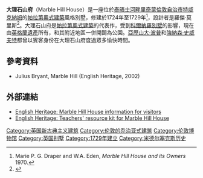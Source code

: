 {{Expand|time=2018-04-07}}
{{Infobox historic site
| name = 
| native_name = 
| native_language = 
| image = North Face Of Marble Hill House, Twickenham - London. (22144628490).jpg
| caption = 大理石山府北側正面
| type = [[別墅|別墅]]
| locmapin = 
| coordinates = {{coord|51|26|58|N|0|18|48|W|type:landmark_region:GB|display=inline,title}}
| gbgridref = TQ 17296 73627
| location = [[特威克納姆|特威克納姆]]
| area = [[泰晤士河畔里奇蒙倫敦自治市|泰晤士河畔里奇蒙倫敦自治市]]
| built = 1724–1729
| architect = Roger Morris
| architecture = [[帕拉第奧式建築|帕拉第奧式建築]]
| governing_body = 
| owner = [[英格蘭遺產|英格蘭遺產]]
| designation1 = Grade I
| designation1_offname = Marble Hill House
| designation1_date = 2 September 1952
| designation1_number = {{Listed building England| 1285673}}
| designation2 = 
| designation2_offname = 
| designation2_date = 
| designation2_number = 
| designation3 = 
| designation3_offname = 
| designation3_date = 
| designation3_number = 
| designation4 = 
| designation4_offname = 
| designation4_date = 
| designation4_number = 
| designation5 = 
| designation5_offname = 
| designation5_date = 
| designation5_number = 
}}
'''大理石山府'''（Marble Hill House）是一座位於[[泰晤士河畔里奇蒙倫敦自治市|泰晤士河畔里奇蒙倫敦自治市]][[特威克納姆|特威克納姆]]的[[帕拉第奧式建築|帕拉第奧式建築]]風格別墅，修建於1724年至1729年<ref>Marie P. G. Draper and W.A. Eden, ''Marble Hill House and its Owners'' 1970.</ref>，設計者是羅傑·莫里斯<ref>{{Cite web |url=http://www.architecture.com/librarydrawingsandphotographs/palladio/palladianbritain/villasinbritain/villafeatures/plan.aspx |title=RIBA "Palladio and Britain" |access-date=2016-04-30 |archive-date=2014-02-21 |archive-url=https://web.archive.org/web/20140221231128/http://www.architecture.com/librarydrawingsandphotographs/palladio/palladianbritain/villasinbritain/villafeatures/plan.aspx |dead-url=yes }}</ref>。大理石山府是[[帕拉第奧式建築|帕拉第奧式建築]]的代表作，受到[[科爾納羅別墅|科爾納羅別墅]]的影響，現在由[[英格蘭遺產|英格蘭遺產]]所有，和其附近地區一併開闢為公園。[[亞歷山大·波普|亞歷山大·波普]]和[[強納森·史威夫特|強納森·史威夫特]]都曾以賓客身份在大理石山府度過眾多愉快時間。

==參考資料==
{{Reflist}}
*Julius Bryant, Marble Hill (English Heritage, 2002)

==外部連結==
*[http://www.english-heritage.org.uk/daysout/properties/marble-hill-house/ English Heritage: Marble Hill House information for visitors]{{Wayback|url=http://www.english-heritage.org.uk/daysout/properties/marble-hill-house/ |date=20150214073554 }}
*[http://www.english-heritage.org.uk/publications/marble-hill-house-info-for-teachers/  English Heritage: Teachers' resource kit for Marble Hill House]{{Wayback|url=http://www.english-heritage.org.uk/publications/marble-hill-house-info-for-teachers/ |date=20140419195002 }}
{{Commons category|position=left|Marble Hill House}}

[[Category:英国新古典主义建筑|Category:英国新古典主义建筑]]
[[Category:伦敦的乔治亚式建筑|Category:伦敦的乔治亚式建筑]]
[[Category:伦敦博物馆|Category:伦敦博物馆]]
[[Category:英国别墅|Category:英国别墅]]
[[Category:1729年建立|Category:1729年建立]]
[[Category:米德尔塞克斯历史|Category:米德尔塞克斯历史]]